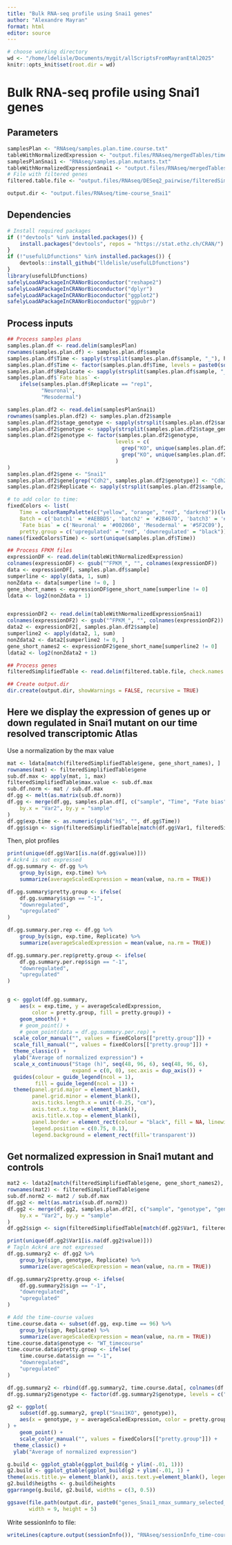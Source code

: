 ```yaml
---
title: "Bulk RNA-seq profile using Snai1 genes"
author: "Alexandre Mayran"
format: html
editor: source
---
```


```r
# choose working directory
wd <- "/home/ldelisle/Documents/mygit/allScriptsFromMayranEtAl2025"
knitr::opts_knit$set(root.dir = wd)
```

# Bulk RNA-seq profile using Snai1 genes

## Parameters

```r
samplesPlan <- "RNAseq/samples.plan.time.course.txt"
tableWithNormalizedExpression <- "output.files/RNAseq/mergedTables/time_course/AllCufflinks_Simplified.txt.gz"
samplesPlanSnai1 <- "RNAseq/samples.plan.mutants.txt"
tableWithNormalizedExpressionSnai1 <- "output.files/RNAseq/mergedTables/mutants/AllCufflinks_Simplified.txt.gz"
# File with filtered genes
filtered.table.file <- "output.files/RNAseq/DESeq2_pairwise/filteredSimplified.txt"

output.dir <- "output.files/RNAseq/time-course_Snai1"
```

## Dependencies

```r
# Install required packages
if (!"devtools" %in% installed.packages()) {
    install.packages("devtools", repos = "https://stat.ethz.ch/CRAN/")
}
if (!"usefulLDfunctions" %in% installed.packages()) {
    devtools::install_github("lldelisle/usefulLDfunctions")
}
library(usefulLDfunctions)
safelyLoadAPackageInCRANorBioconductor("reshape2")
safelyLoadAPackageInCRANorBioconductor("dplyr")
safelyLoadAPackageInCRANorBioconductor("ggplot2")
safelyLoadAPackageInCRANorBioconductor("ggpubr")
```

## Process inputs

```r
## Process samples plans
samples.plan.df <- read.delim(samplesPlan)
rownames(samples.plan.df) <- samples.plan.df$sample
samples.plan.df$Time <- sapply(strsplit(samples.plan.df$sample, "_"), head, n = 1)
samples.plan.df$Time <- factor(samples.plan.df$Time, levels = paste0(sort(as.numeric(gsub("h", "", unique(samples.plan.df$Time)))), "h"))
samples.plan.df$Replicate <- sapply(strsplit(samples.plan.df$sample, "_"), tail, n = 1)
samples.plan.df$`Fate bias` <- 
    ifelse(samples.plan.df$Replicate == "rep1",
           "Neuronal",
           "Mesodermal")

samples.plan.df2 <- read.delim(samplesPlanSnai1)
rownames(samples.plan.df2) <- samples.plan.df2$sample
samples.plan.df2$stage_genotype <- sapply(strsplit(samples.plan.df2$sample, "_rep"), head, n = 1)
samples.plan.df2$genotype <- sapply(strsplit(samples.plan.df2$stage_genotype, "[0-9]h_"), tail, n = 1)
samples.plan.df2$genotype <- factor(samples.plan.df2$genotype,
                                   levels = c(
                                     grep("KO", unique(samples.plan.df2$genotype), invert = TRUE, value = TRUE),
                                     grep("KO", unique(samples.plan.df2$genotype), value = TRUE)
                                   )
)
samples.plan.df2$gene <- "Snai1"
samples.plan.df2$gene[grep("Cdh2", samples.plan.df2$genotype)] <- "Cdh2"
samples.plan.df2$Replicate <- sapply(strsplit(samples.plan.df2$sample, "_"), tail, n = 1)

# to add color to time:
fixedColors <- list(
    Time = colorRampPalette(c("yellow", "orange", "red", "darkred"))(length(unique(samples.plan.df$Time))),
    Batch = c('batch1' = '#AEBBD5', 'batch2' = '#2B467D', 'batch3' = '#BC9B83', 'batch4' = '#5F2C09'),
    `Fate bias` = c('Neuronal' = '#002060', 'Mesodermal' = '#5F2C09'),
    pretty.group = c('upregulated' = "red", 'downregulated' = "black"))
names(fixedColors$Time) <- sort(unique(samples.plan.df$Time))

## Process FPKM files
expressionDF <- read.delim(tableWithNormalizedExpression)
colnames(expressionDF) <- gsub("^FPKM_", "", colnames(expressionDF))
data <- expressionDF[, samples.plan.df$sample]
sumperline <- apply(data, 1, sum)
nonZdata <- data[sumperline != 0, ]
gene_short_names <- expressionDF$gene_short_name[sumperline != 0]
ldata <- log2(nonZdata + 1)


expressionDF2 <- read.delim(tableWithNormalizedExpressionSnai1)
colnames(expressionDF2) <- gsub("^FPKM_", "", colnames(expressionDF2))
data2 <- expressionDF2[, samples.plan.df2$sample]
sumperline2 <- apply(data2, 1, sum)
nonZdata2 <- data2[sumperline2 != 0, ]
gene_short_names2 <- expressionDF2$gene_short_name[sumperline2 != 0]
ldata2 <- log2(nonZdata2 + 1)

## Process genes
filteredSimplifiedTable <- read.delim(filtered.table.file, check.names = FALSE)

## Create output.dir
dir.create(output.dir, showWarnings = FALSE, recursive = TRUE)
```

## Here we display the expression of genes up or down regulated in Snai1 mutant on our time resolved transcriptomic Atlas

Use a normalization by the max value

```r
mat <- ldata[match(filteredSimplifiedTable$gene, gene_short_names), ]
rownames(mat) <- filteredSimplifiedTable$gene
sub.df.max <- apply(mat, 1, max)
filteredSimplifiedTable$max.value <- sub.df.max
sub.df.norm <- mat / sub.df.max
df.gg <- melt(as.matrix(sub.df.norm))
df.gg <- merge(df.gg, samples.plan.df[, c("sample", "Time", "Fate bias", "Replicate")],
    by.x = "Var2", by.y = "sample"
)
df.gg$exp.time <- as.numeric(gsub("h$", "", df.gg$Time))
df.gg$sign <- sign(filteredSimplifiedTable[match(df.gg$Var1, filteredSimplifiedTable$gene), "AverageSnai1log2FC"])
```

Then, plot profiles

```r
print(unique(df.gg$Var1[is.na(df.gg$value)]))
# Ackr4 is not expressed
df.gg.summary <- df.gg %>%
    group_by(sign, exp.time) %>%
    summarize(averageScaledExpression = mean(value, na.rm = TRUE))

df.gg.summary$pretty.group <- ifelse(
    df.gg.summary$sign == "-1",
    "downregulated",
    "upregulated"
)

df.gg.summary.per.rep <- df.gg %>%
    group_by(sign, exp.time, Replicate) %>%
    summarize(averageScaledExpression = mean(value, na.rm = TRUE))

df.gg.summary.per.rep$pretty.group <- ifelse(
    df.gg.summary.per.rep$sign == "-1",
    "downregulated",
    "upregulated"
)


g <- ggplot(df.gg.summary,
    aes(x = exp.time, y = averageScaledExpression,
        color = pretty.group, fill = pretty.group)) +
    geom_smooth() +
    # geom_point() +
    # geom_point(data = df.gg.summary.per.rep) +
  scale_color_manual("", values = fixedColors[["pretty.group"]]) +
  scale_fill_manual("", values = fixedColors[["pretty.group"]]) +
  theme_classic() +
  ylab("Average of normalized expression") +
  scale_x_continuous("Stage (h)", seq(48, 96, 6), seq(48, 96, 6),
                     expand = c(0, 0), sec.axis = dup_axis()) + 
  guides(colour = guide_legend(ncol = 1),
         fill = guide_legend(ncol = 1)) +
  theme(panel.grid.major = element_blank(),
        panel.grid.minor = element_blank(),
        axis.ticks.length.x = unit(-0.25, "cm"),
        axis.text.x.top = element_blank(),
        axis.title.x.top = element_blank(),
        panel.border = element_rect(colour = "black", fill = NA, linewidth = 1),
        legend.position = c(0.75, 0.1),
        legend.background = element_rect(fill='transparent'))

```

## Get normalized expression in Snai1 mutant and controls

```r
mat2 <- ldata2[match(filteredSimplifiedTable$gene, gene_short_names2), ]
rownames(mat2) <- filteredSimplifiedTable$gene
sub.df.norm2 <- mat2 / sub.df.max
df.gg2 <- melt(as.matrix(sub.df.norm2))
df.gg2 <- merge(df.gg2, samples.plan.df2[, c("sample", "genotype", "gene", "Replicate")],
    by.x = "Var2", by.y = "sample"
)
df.gg2$sign <- sign(filteredSimplifiedTable[match(df.gg2$Var1, filteredSimplifiedTable$gene), "AverageSnai1log2FC"])
```

```r
print(unique(df.gg2$Var1[is.na(df.gg2$value)]))
# Tagln Ackr4 are not expressed
df.gg.summary2 <- df.gg2 %>%
    group_by(sign, genotype, Replicate) %>%
    summarize(averageScaledExpression = mean(value, na.rm = TRUE))

df.gg.summary2$pretty.group <- ifelse(
    df.gg.summary2$sign == "-1",
    "downregulated",
    "upregulated"
)

# Add the time-course values
time.course.data <- subset(df.gg, exp.time == 96) %>%
    group_by(sign, Replicate) %>%
    summarize(averageScaledExpression = mean(value, na.rm = TRUE))
time.course.data$genotype <- "WT_timecourse"
time.course.data$pretty.group <- ifelse(
    time.course.data$sign == "-1",
    "downregulated",
    "upregulated"
)

df.gg.summary2 <- rbind(df.gg.summary2, time.course.data[, colnames(df.gg.summary2)])
df.gg.summary2$genotype <- factor(df.gg.summary2$genotype, levels = c("WT_timecourse", "WT", "Snai1KO_Clone1", "Snai1KO_Clone2", "Cdh2Het", "Cdh2KO_Clone1", "Cdh2KO_Clone2"))

g2 <- ggplot(
    subset(df.gg.summary2, grepl("Snai1KO", genotype)),
    aes(x = genotype, y = averageScaledExpression, color = pretty.group)
) +
    geom_point() +
    scale_color_manual("", values = fixedColors[["pretty.group"]]) +
  theme_classic() +
  ylab("Average of normalized expression")

g.build <- ggplot_gtable(ggplot_build(g + ylim(-.01, 1)))
g2.build <- ggplot_gtable(ggplot_build(g2 + ylim(-.01, 1) +
theme(axis.title.y= element_blank(), axis.text.y=element_blank(), legend.position = "none", axis.ticks.length.x = unit(-0.25, "cm"))))
g2.build$heigths <- g.build$heights
ggarrange(g.build, g2.build, widths = c(3, 0.5))

ggsave(file.path(output.dir, paste0("genes_Snai1_nmax_summary_selected_smooth_and_Snai1_mutant_only.pdf")),
       width = 9, height = 5)
```

Write sessionInfo to file:

```r
writeLines(capture.output(sessionInfo()), "RNAseq/sessionInfo_time-course_Snai1.txt")
```